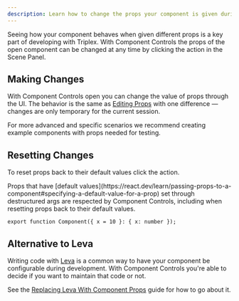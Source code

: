 ```yaml
---
description: Learn how to change the props your component is given during development.
---
```



Seeing how your component behaves when given different props is a key part of developing with Triplex. With Component Controls the props of the open component can be changed at any time by clicking the <ActionLink icon={Pencil2Icon} href="/docs/building-your-scene/learn-the-ui/scene-panel#openclose-component-controls" name="Component Controls" /> action in the Scene Panel.

## Making Changes

With Component Controls open you can change the value of props through the UI. The behavior is the same as [Editing Props](/docs/building-your-scene/components/editing-props) with one difference — changes are only temporary for the current session.

For more advanced and specific scenarios we recommend creating example components with props needed for testing.

## Resetting Changes

To reset props back to their default values click the <ActionLink icon={EraserIcon} href="/docs/building-your-scene/learn-the-ui/context-area#reset-props" name="Reset Props" /> action.

<KnowledgeCallout>
  Props that have [default values](https://react.dev/learn/passing-props-to-a-component#specifying-a-default-value-for-a-prop) set through destructured args are respected by Component Controls, including when resetting props back to their default values.

```tsx /x = 10/
export function Component({ x = 10 }: { x: number });
```

</KnowledgeCallout>

## Alternative to Leva

Writing code with [Leva](https://github.com/pmndrs/leva) is a common way to have your component be configurable during development. With Component Controls you're able to decide if you want to maintain that code or not.

See the [Replacing Leva With Component Props](http://localhost:3000/guides/use-leva-with-triplex) guide for how to go about it.
